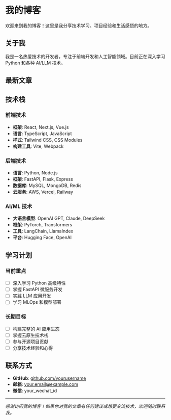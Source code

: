 # 我的博客

欢迎来到我的博客！这里是我分享技术学习、项目经验和生活感悟的地方。

## 关于我

我是一名热爱技术的开发者，专注于前端开发和人工智能领域。目前正在深入学习 Python 和各种 AI/LLM 技术。

## 最新文章

## 技术栈

### 前端技术
- **框架**: React, Next.js, Vue.js
- **语言**: TypeScript, JavaScript
- **样式**: Tailwind CSS, CSS Modules
- **构建工具**: Vite, Webpack

### 后端技术
- **语言**: Python, Node.js
- **框架**: FastAPI, Flask, Express
- **数据库**: MySQL, MongoDB, Redis
- **云服务**: AWS, Vercel, Railway

### AI/ML 技术
- **大语言模型**: OpenAI GPT, Claude, DeepSeek
- **框架**: PyTorch, Transformers
- **工具**: LangChain, LlamaIndex
- **平台**: Hugging Face, OpenAI

## 学习计划

### 当前重点
- [ ] 深入学习 Python 高级特性
- [ ] 掌握 FastAPI 微服务开发
- [ ] 实践 LLM 应用开发
- [ ] 学习 MLOps 和模型部署

### 长期目标
- [ ] 构建完整的 AI 应用生态
- [ ] 掌握云原生技术栈
- [ ] 参与开源项目贡献
- [ ] 分享技术经验和心得

## 联系方式

- **GitHub**: [github.com/yourusername](https://github.com/yourusername)
- **邮箱**: your.email@example.com
- **微信**: your_wechat_id

---

*感谢访问我的博客！如果你对我的文章有任何建议或想要交流技术，欢迎随时联系我。*
